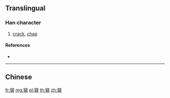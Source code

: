 {{character info/new}}
{{also|皸}}
==Translingual==

===Han character===
{{Han char|rn=107|rad=皮|as=06|sn=11|four=|canj=BQDHE}}

# [[crack]], [[chap]]

====References====
* {{Han ref|kx=0791.151|hdz=42755.140|uh=76B2|ud=30386}}

----

==Chinese==
{{zh-see|皸}}

[[fr:皲]]
[[mg:皲]]
[[pl:皲]]
[[th:皲]]
[[zh:皲]]